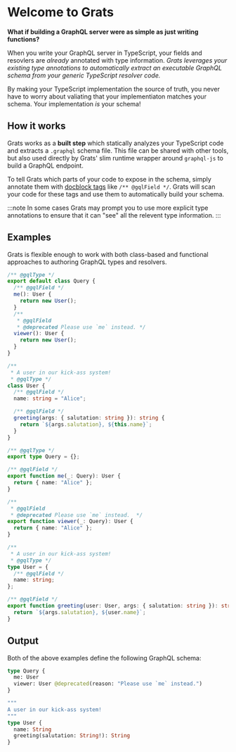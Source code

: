 # Welcome to Grats


**What if building a GraphQL server were as simple as just writing functions?**

When you write your GraphQL server in TypeScript, your fields and resovlers
are _already_ annotated with type information. _Grats leverages your existing
type annotations to automatically extract an executable GraphQL schema from your
generic TypeScript resolver code._

By making your TypeScript implementation the source of truth, you never have to
worry about valiating that your implementiaton matches your schema. Your
implementation _is_ your schema!

## How it works

Grats works as a **built step** which statically analyzes your TypeScript code and
extracts a `.graphql` schema file. This file can be shared with other tools, but
also used directly by Grats' slim runtime wrapper around `graphql-js` to build a
GraphQL endpoint.

To tell Grats which parts of your code to expose in the schema, simply annotate
them with [docblock tags](../04-dockblock-tags/index.md) like `/** @gqlField
*/`. Grats will scan your code for these tags and use them to automatically
build your schema.

:::note
In some cases Grats may prompt you to use more explicit type annotations to
ensure that it can "see" all the relevent type information.
:::

## Examples

Grats is flexible enough to work with both class-based and functional
approaches to authoring GraphQL types and resolvers.

<Tabs>
  <TabItem value="oop" label="Classes" default>

```ts
/** @gqlType */
export default class Query {
  /** @gqlField */
  me(): User {
    return new User();
  }
  /**
   * @gqlField
   * @deprecated Please use `me` instead. */
  viewer(): User {
    return new User();
  }
}

/**
 * A user in our kick-ass system!
 * @gqlType */
class User {
  /** @gqlField */
  name: string = "Alice";

  /** @gqlField */
  greeting(args: { salutation: string }): string {
    return `${args.salutation}, ${this.name}`;
  }
}
```

  </TabItem>
  <TabItem value="fp" label="Functional">

```ts
/** @gqlType */
export type Query = {};

/** @gqlField */
export function me(_: Query): User {
  return { name: "Alice" };
}

/**
 * @gqlField
 * @deprecated Please use `me` instead.  */
export function viewer(_: Query): User {
  return { name: "Alice" };
}

/**
 * A user in our kick-ass system!
 * @gqlType */
type User = {
  /** @gqlField */
  name: string;
};

/** @gqlField */
export function greeting(user: User, args: { salutation: string }): string {
  return `${args.salutation}, ${user.name}`;
}
```

  </TabItem>
</Tabs>

## Output

Both of the above examples define the following GraphQL schema:

```graphql
type Query {
  me: User
  viewer: User @deprecated(reason: "Please use `me` instead.")
}

"""
A user in our kick-ass system!
"""
type User {
  name: String
  greeting(salutation: String!): String
}
```
